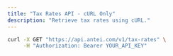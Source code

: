 ```yaml
---
title: "Tax Rates API - cURL Only"
description: "Retrieve tax rates using cURL."
---
```


```sh
curl -X GET "https://api.antei.com/v1/tax-rates" \
     -H "Authorization: Bearer YOUR_API_KEY"